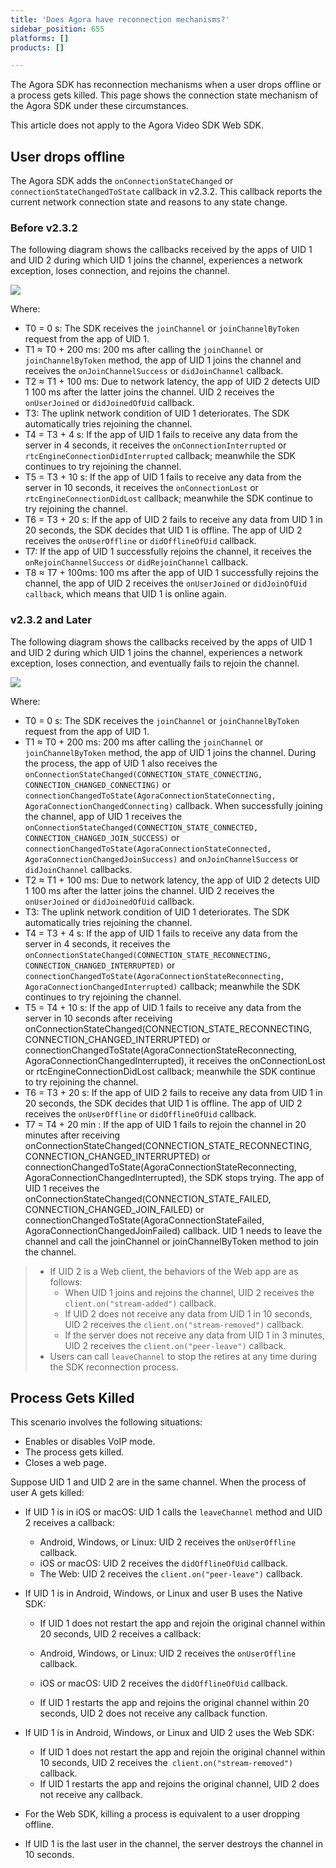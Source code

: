 ```yaml
---
title: 'Does Agora have reconnection mechanisms?'
sidebar_position: 655
platforms: []
products: []

---
```


The Agora SDK has reconnection mechanisms when a user drops offline or a process gets killed. This page shows the connection state mechanism of the Agora SDK under these circumstances.

<div class="alert note">This article does not apply to the Agora Video SDK Web SDK.</div>

## User drops offline

The Agora SDK adds the <Link to="{{Global.API_REF_ANDROID_ROOT}}/class_irtcengineeventhandler.html#callback_irtcengineeventhandler_onconnectionstatechanged">`onConnectionStateChanged`</Link> or <Link to="{{Global.API_REF_IOS_ROOT}}/class_irtcengineeventhandler.html#callback_irtcengineeventhandler_onconnectionstatechanged">`connectionStateChangedToState`</Link> callback in v2.3.2. This callback reports the current network connection state and reasons to any state change.

### Before v2.3.2

The following diagram shows the callbacks received by the apps of UID 1 and UID 2 during which UID 1 joins the channel, experiences a network exception, loses connection, and rejoins the channel.

![](https://web-cdn.agora.io/docs-files/1557482391248)

Where:

- T0 = 0 s: The SDK receives the `joinChannel` or `joinChannelByToken` request from the app of UID 1.
- T1 ≈ T0 + 200 ms: 200 ms after calling the `joinChannel` or `joinChannelByToken` method, the app of UID 1 joins the channel and receives the `onJoinChannelSuccess` or `didJoinChannel` callback.
- T2 ≈ T1 + 100 ms: Due to network latency, the app of UID 2 detects UID 1 100 ms after the latter joins the channel. UID 2 receives the `onUserJoined` or `didJoinedOfUid` callback.
- T3: The uplink network condition of UID 1 deteriorates. The SDK automatically tries rejoining the channel.
- T4 = T3 + 4 s: If the app of UID 1 fails to receive any data from the server in 4 seconds, it receives the `onConnectionInterrupted` or `rtcEngineConnectionDidInterrupted` callback; meanwhile the SDK continues to try rejoining the channel.
- T5 = T3 + 10 s: If the app of UID 1 fails to receive any data from the server in 10 seconds, it receives the `onConnectionLost` or `rtcEngineConnectionDidLost` callback; meanwhile the SDK continue to try rejoining the channel.
- T6 = T3 + 20 s: If the app of UID 2 fails to receive any data from UID 1 in 20 seconds, the SDK decides that UID 1 is offline. The app of UID 2 receives the `onUserOffline` or `didOfflineOfUid` callback.
- T7: If the app of UID 1 successfully rejoins the channel, it receives the `onRejoinChannelSuccess` or `didRejoinChannel` callback.
- T8 ≈ T7 + 100ms: 100 ms after the app of UID 1 successfully rejoins the channel, the app of UID 2 receives the `onUserJoined` or `didJoinOfUid callback`, which means that UID 1 is online again.

### v2.3.2 and Later

The following diagram shows the callbacks received by the apps of UID 1 and UID 2 during which UID 1 joins the channel, experiences a network exception, loses connection, and eventually fails to rejoin the channel.

![](https://web-cdn.agora.io/docs-files/1557482418517)

Where:

- T0 = 0 s: The SDK receives the `joinChannel` or `joinChannelByToken` request from the app of UID 1.
- T1 ≈ T0 + 200 ms: 200 ms after calling the `joinChannel` or `joinChannelByToken` method, the app of UID 1 joins the channel.  During the process, the app of UID 1 also receives the `onConnectionStateChanged(CONNECTION_STATE_CONNECTING, CONNECTION_CHANGED_CONNECTING)` or `connectionChangedToState(AgoraConnectionStateConnecting, AgoraConnectionChangedConnecting)` callback. When successfully joining the channel, app of UID 1 receives the `onConnectionStateChanged(CONNECTION_STATE_CONNECTED, CONNECTION_CHANGED_JOIN_SUCCESS)` or `connectionChangedToState(AgoraConnectionStateConnected, AgoraConnectionChangedJoinSuccess)` and `onJoinChannelSuccess` or `didJoinChannel` callbacks. 
- T2 ≈ T1 + 100 ms: Due to network latency, the app of UID 2 detects UID 1 100 ms after the latter joins the channel. UID 2 receives the `onUserJoined` or `didJoinedOfUid` callback.
- T3: The uplink network condition of UID 1 deteriorates. The SDK automatically tries rejoining the channel.
- T4 = T3 + 4 s: If the app of UID 1 fails to receive any data from the server in 4 seconds, it receives the `onConnectionStateChanged(CONNECTION_STATE_RECONNECTING, CONNECTION_CHANGED_INTERRUPTED)` or `connectionChangedToState(AgoraConnectionStateReconnecting, AgoraConnectionChangedInterrupted)` callback; meanwhile the SDK continues to try rejoining the channel.
- T5 = T4 + 10 s: If the app of UID 1 fails to receive any data from the server in 10 seconds after receiving onConnectionStateChanged(CONNECTION_STATE_RECONNECTING, CONNECTION_CHANGED_INTERRUPTED) or connectionChangedToState(AgoraConnectionStateReconnecting, AgoraConnectionChangedInterrupted), it receives the onConnectionLost or rtcEngineConnectionDidLost callback; meanwhile the SDK continue to try rejoining the channel.
- T6 = T3 + 20 s: If the app of UID 2 fails to receive any data from UID 1 in 20 seconds, the SDK decides that UID 1 is offline. The app of UID 2 receives the `onUserOffline` or `didOfflineOfUid` callback.
- T7 = T4 + 20 min : If the app of UID 1 fails to rejoin the channel in 20 minutes after receiving onConnectionStateChanged(CONNECTION_STATE_RECONNECTING, CONNECTION_CHANGED_INTERRUPTED) or connectionChangedToState(AgoraConnectionStateReconnecting, AgoraConnectionChangedInterrupted), the SDK stops trying. The app of UID 1 receives the onConnectionStateChanged(CONNECTION_STATE_FAILED, CONNECTION_CHANGED_JOIN_FAILED) or connectionChangedToState(AgoraConnectionStateFailed, AgoraConnectionChangedJoinFailed) callback. UID 1 needs to leave the channel and call the joinChannel or joinChannelByToken method to join the channel.

> - If UID 2 is a Web client, the behaviors of the Web app are as follows:
>   - When UID 1 joins and rejoins the channel, UID 2 receives the `client.on("stream-added")` callback. 
>   - If UID 2 does not receive any data from UID 1 in 10 seconds, UID 2 receives the `client.on("stream-removed")` callback.
>   -  If the server does not receive any data from UID 1 in 3 minutes, UID 2 receives the `client.on("peer-leave")` callback.
> - Users can call `leaveChannel` to stop the retires at any time during the SDK reconnection process.

## Process Gets Killed
This scenario involves the following situations:

- Enables or disables VoIP mode.
- The process gets killed.
- Closes a web page.

Suppose UID 1 and UID 2 are in the same channel. When the process of user A gets killed:

- If UID 1 is in iOS or macOS: UID 1 calls the `leaveChannel` method and UID 2 receives a callback:

	- Android, Windows, or Linux: UID 2 receives the `onUserOffline` callback.
	- iOS or macOS: UID 2 receives the `didOfflineOfUid` callback.
	- The Web: UID 2 receives the `client.on("peer-leave")` callback.

- If UID 1 is in Android, Windows, or Linux and user B uses the Native SDK:

	- If UID 1 does not restart the app and rejoin the original channel within 20 seconds, UID 2 receives a callback:

   - Android, Windows, or Linux: UID 2 receives the `onUserOffline` callback.
   - iOS or macOS: UID 2 receives the `didOfflineOfUid` callback.

	- If UID 1 restarts the app and rejoins the original channel within 20 seconds, UID 2 does not receive any callback function.

- If UID 1 is in Android, Windows, or Linux and UID 2 uses the Web SDK:

	- If UID 1 does not restart the app and rejoin the original channel within 10 seconds, UID 2 receives the` client.on("stream-removed")` callback.
	- If UID 1 restarts the app and rejoins the original channel, UID 2 does not receive any callback.

- For the Web SDK, killing a process is equivalent to a user dropping offline.
- If UID 1 is the last user in the channel, the server destroys the channel in 10 seconds.